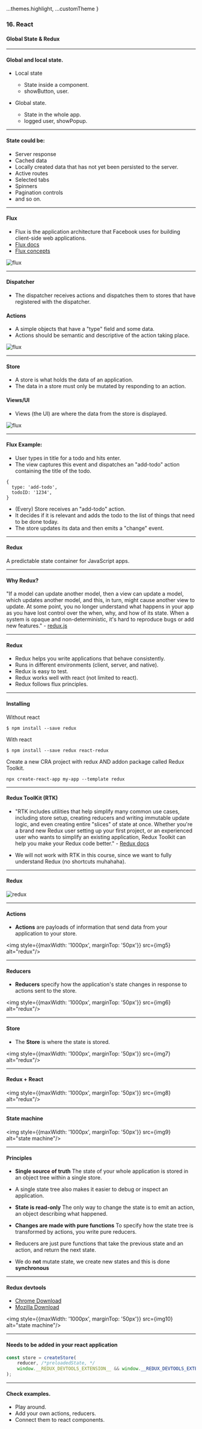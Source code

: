 
  ...themes.highlight,
  ...customTheme
}


### 16. React
#### Global State & Redux

---

#### Global and local state.

* Local state
  * State inside a component.
  * showButton, user.

* Global state.
  * State in the whole app.
  * logged user, showPopup.

---

#### State could be:

* Server response
* Cached data
* Locally created data that has not yet been persisted to the server.
* Active routes
* Selected tabs
* Spinners
* Pagination controls
* and so on.

---

#### Flux
* Flux is the application architecture that Facebook uses for building client-side web applications.
* [Flux docs](https://facebook.github.io/flux/)
* [Flux concepts](https://github.com/facebook/flux/tree/master/examples/flux-concepts)
<img src={img1} alt="flux"/>

---

#### Dispatcher
* The dispatcher receives actions and dispatches them to stores that have registered with the dispatcher. 

#### Actions

* A simple objects that have a "type" field and some data.
* Actions should be semantic and descriptive of the action taking place.

<img src={img2} alt="flux"/>

---

#### Store
* A store is what holds the data of an application.
* The data in a store must only be mutated by responding to an action.

#### Views/UI
* Views (the UI) are where the data from the store is displayed.

<img src={img3} alt="flux"/>

---

#### Flux Example:
* User types in title for a todo and hits enter.
* The view captures this event and dispatches an "add-todo" action containing the title of the todo.
```
{
  type: 'add-todo',
  todoID: '1234',
}
```
* (Every) Store receives an "add-todo" action.
* It decides if it is relevant and adds the todo to the list of things that need to be done today.
* The store updates its data and then emits a "change" event.

---

#### Redux
A predictable state container for JavaScript apps.

---

#### Why Redux?

"If a model can update another model, then a view can update a model, which updates another model, and this, in turn, might cause another view to update. At some point, you no longer understand what happens in your app as you have lost control over the when, why, and how of its state. When a system is opaque and non-deterministic, it's hard to reproduce bugs or add new features." - <a href="https://redux.js.org/introduction/motivation">redux.js</a>

---

#### Redux

* Redux helps you write applications that behave consistently.
* Runs in different environments (client, server, and native).
* Redux is easy to test.
* Redux works well with react (not limited to react).
* Redux follows flux principles.

---

#### Installing

Without react
```
$ npm install --save redux
```

With react
```
$ npm install --save redux react-redux
```

Create a new CRA project with redux AND addon package called Redux Toolkit.
```
npx create-react-app my-app --template redux
```

---

#### Redux ToolKit (RTK)

* "RTK includes utilities that help simplify many common use cases, including store setup, creating reducers and writing immutable update logic, and even creating entire "slices" of state at once. Whether you're a brand new Redux user setting up your first project, or an experienced user who wants to simplify an existing application, Redux Toolkit can help you make your Redux code better." - [Redux docs](https://redux.js.org/introduction/getting-started)

* We will not work with RTK in this course, since we want to fully understand Redux (no shortcuts muhahaha).

---

#### Redux 

<img src={img4} alt="redux"/>

---

#### Actions

* **Actions** are payloads of information that send data from your application to your store.

<img style={{maxWidth: '1000px', marginTop: '50px'}} src={img5} alt="redux"/>

---
#### Reducers

* **Reducers** specify how the application's state changes in response to actions sent to the store.

<img style={{maxWidth: '1000px', marginTop: '50px'}} src={img6} alt="redux"/>

---

#### Store

* The **Store** is where the state is stored.

<img style={{maxWidth: '1000px', marginTop: '50px'}} src={img7} alt="redux"/>

---

#### Redux + React
<img style={{maxWidth: '1000px', marginTop: '50px'}} src={img8} alt="redux"/>


---

#### State machine
<img style={{maxWidth: '1000px', marginTop: '50px'}} src={img9} alt="state machine"/>


---

#### Principles

* **Single source of truth** The state of your whole application is stored in an object tree within a single store.
* A single state tree also makes it easier to debug or inspect an application.

* **State is read-only** The only way to change the state is to emit an action, an object describing what happened.

* **Changes are made with pure functions** To specify how the state tree is transformed by actions, you write pure reducers.
* Reducers are just pure functions that take the previous state and an action, and return the next state.

* We do **not** mutate state, we create new states and this is done **synchronous**

---

#### Redux devtools

* <a href="https://chrome.google.com/webstore/detail/redux-devtools">Chrome Download</a>
* <a href="https://addons.mozilla.org/sv-SE/firefox/addon/reduxdevtools/">Mozilla Download</a>

<img style={{maxWidth: '1000px', marginTop: '50px'}} src={img10} alt="state machine"/>

---

#### Needs to be added in your react application

```JavaScript
const store = createStore(
	reducer, /*preloadedState, */
	window.__REDUX_DEVTOOLS_EXTENSION__ && window.__REDUX_DEVTOOLS_EXTENSION__()
);
```

---

#### Check examples.
* Play around.
* Add your own actions, reducers.
* Connect them to react components.